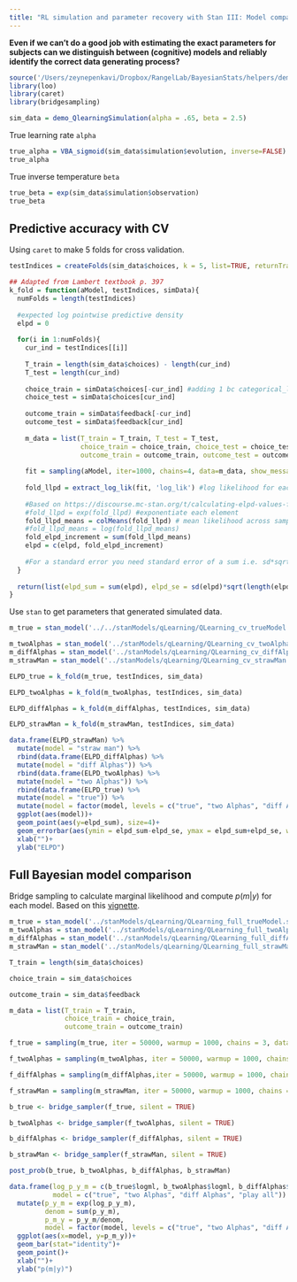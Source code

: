 ```yaml
---
title: "RL simulation and parameter recovery with Stan III: Model comparison"
---
```


**Even if we can't do a good job with estimating the exact parameters for subjects can we distinguish between (cognitive) models and reliably identify the correct data generating process?**

```r
source('/Users/zeynepenkavi/Dropbox/RangelLab/BayesianStats/helpers/demo_QlearningSimulation.R')
library(loo)
library(caret)
library(bridgesampling)
```

```r
sim_data = demo_QlearningSimulation(alpha = .65, beta = 2.5)
```

True learning rate `alpha`

```r
true_alpha = VBA_sigmoid(sim_data$simulation$evolution, inverse=FALSE)
true_alpha
```

True inverse temperature `beta`

```r
true_beta = exp(sim_data$simulation$observation)
true_beta
```

## Predictive accuracy with CV

Using `caret` to make 5 folds for cross validation.

```r
testIndices = createFolds(sim_data$choices, k = 5, list=TRUE, returnTrain = FALSE)
```

```r
## Adapted from Lambert textbook p. 397
k_fold = function(aModel, testIndices, simData){
  numFolds = length(testIndices)
  
  #expected log pointwise predictive density
  elpd = 0
  
  for(i in 1:numFolds){
    cur_ind = testIndices[[i]]
  
    T_train = length(sim_data$choices) - length(cur_ind)
    T_test = length(cur_ind)
  
    choice_train = simData$choices[-cur_ind] #adding 1 bc categorical_logit has support over [1,2]
    choice_test = simData$choices[cur_ind]
    
    outcome_train = simData$feedback[-cur_ind] 
    outcome_test = simData$feedback[cur_ind] 
    
    m_data = list(T_train = T_train, T_test = T_test, 
                  choice_train = choice_train, choice_test = choice_test, 
                  outcome_train = outcome_train, outcome_test = outcome_test)
    
    fit = sampling(aModel, iter=1000, chains=4, data=m_data, show_messages=FALSE, verbose=FALSE, refresh= 0)
    
    fold_llpd = extract_log_lik(fit, 'log_lik') #log likelihood for each sample (1000) and observations in this fold
    
    #Based on https://discourse.mc-stan.org/t/calculating-elpd-values-for-a-stan-model-k-fold-cross-validation/3570/7
    #fold_llpd = exp(fold_llpd) #exponentiate each element
    fold_llpd_means = colMeans(fold_llpd) # mean likelihood across samples for each y_test in this fold
    #fold_llpd_means = log(fold_llpd_means)
    fold_elpd_increment = sum(fold_llpd_means)
    elpd = c(elpd, fold_elpd_increment)
    
    #For a standard error you need standard error of a sum i.e. sd*sqrt(n)
  }
  
  return(list(elpd_sum = sum(elpd), elpd_se = sd(elpd)*sqrt(length(elpd))))
}
```

Use `stan` to get parameters that generated simulated data.

```r
m_true = stan_model('../../stanModels/qLearning/QLearning_cv_trueModel.stan')
```

```r
m_twoAlphas = stan_model('../stanModels/qLearning/QLearning_cv_twoAlphas.stan')
m_diffAlphas = stan_model('../stanModels/qLearning/QLearning_cv_diffAlphas.stan')
m_strawMan = stan_model('../stanModels/qLearning/QLearning_cv_strawMan.stan')
```

```r
ELPD_true = k_fold(m_true, testIndices, sim_data)
```

```r
ELPD_twoAlphas = k_fold(m_twoAlphas, testIndices, sim_data)
```

```r
ELPD_diffAlphas = k_fold(m_diffAlphas, testIndices, sim_data)
```

```r
ELPD_strawMan = k_fold(m_strawMan, testIndices, sim_data)
```

```r
data.frame(ELPD_strawMan) %>%
  mutate(model = "straw man") %>%
  rbind(data.frame(ELPD_diffAlphas) %>%
  mutate(model = "diff Alphas")) %>%
  rbind(data.frame(ELPD_twoAlphas) %>%
  mutate(model = "two Alphas")) %>%
  rbind(data.frame(ELPD_true) %>%
  mutate(model = "true")) %>%
  mutate(model = factor(model, levels = c("true", "two Alphas", "diff Alphas", "straw man"), labels = c("true", "two Alphas", "diff Alphas", "play all"))) %>%
  ggplot(aes(model))+
  geom_point(aes(y=elpd_sum), size=4)+
  geom_errorbar(aes(ymin = elpd_sum-elpd_se, ymax = elpd_sum+elpd_se, width=0))+
  xlab("")+
  ylab("ELPD")
```

## Full Bayesian model comparison

Bridge sampling to calculate marginal likelihood and compute $p(m|y)$ for each model. Based on this [vignette](https://cran.r-project.org/web/packages/bridgesampling/vignettes/bridgesampling_example_stan.html).

```r
m_true = stan_model('../stanModels/qLearning/QLearning_full_trueModel.stan')
m_twoAlphas = stan_model('../stanModels/qLearning/QLearning_full_twoAlphas.stan')
m_diffAlphas = stan_model('../stanModels/qLearning/QLearning_full_diffAlphas.stan')
m_strawMan = stan_model('../stanModels/qLearning/QLearning_full_strawMan.stan')
```

```r
T_train = length(sim_data$choices)

choice_train = sim_data$choices

outcome_train = sim_data$feedback

m_data = list(T_train = T_train, 
              choice_train = choice_train, 
              outcome_train = outcome_train)
```

```r
f_true = sampling(m_true, iter = 50000, warmup = 1000, chains = 3, data=m_data, show_messages=FALSE, verbose=FALSE, refresh= 0)
```

```r
f_twoAlphas = sampling(m_twoAlphas, iter = 50000, warmup = 1000, chains = 3, data=m_data, show_messages=FALSE, verbose=FALSE, refresh= 0)
```

```r
f_diffAlphas = sampling(m_diffAlphas,iter = 50000, warmup = 1000, chains = 3, data=m_data, show_messages=FALSE, verbose=FALSE, refresh= 0)
```

```r
f_strawMan = sampling(m_strawMan, iter = 50000, warmup = 1000, chains = 3, data=m_data, show_messages=FALSE, verbose=FALSE, refresh= 0)
```

```r
b_true <- bridge_sampler(f_true, silent = TRUE)
```

```r
b_twoAlphas <- bridge_sampler(f_twoAlphas, silent = TRUE)
```

```r
b_diffAlphas <- bridge_sampler(f_diffAlphas, silent = TRUE)
```

```r
b_strawMan <- bridge_sampler(f_strawMan, silent = TRUE)
```

```r
post_prob(b_true, b_twoAlphas, b_diffAlphas, b_strawMan)
```

```r
data.frame(log_p_y_m = c(b_true$logml, b_twoAlphas$logml, b_diffAlphas$logml, b_strawMan$logml),
           model = c("true", "two Alphas", "diff Alphas", "play all")) %>%
  mutate(p_y_m = exp(log_p_y_m),
         denom = sum(p_y_m),
         p_m_y = p_y_m/denom,
         model = factor(model, levels = c("true", "two Alphas", "diff Alphas", "play all"))) %>%
  ggplot(aes(x=model, y=p_m_y))+
  geom_bar(stat="identity")+
  geom_point()+
  xlab("")+
  ylab("p(m|y)")
```